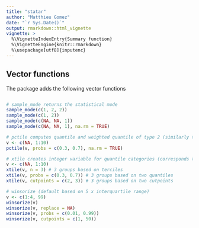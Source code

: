 ```yaml
---
title: "statar"
author: "Matthieu Gomez"
date: "`r Sys.Date()`"
output: rmarkdown::html_vignette
vignette: >
  %\VignetteIndexEntry{Summary function}
  %\VignetteEngine{knitr::rmarkdown}
  %\usepackage[utf8]{inputenc}
---
```


## Vector functions
The package adds the following vector functions

```R

# sample_mode returns the statistical mode
sample_mode(c(1, 2, 2))
sample_mode(c(1, 2))
sample_mode(c(NA, NA, 1))
sample_mode(c(NA, NA, 1), na.rm = TRUE)

# pctile computes quantile and weighted quantile of type 2 (similarly to Stata _pctile)
v <- c(NA, 1:10)                   
pctile(v, probs = c(0.3, 0.7), na.rm = TRUE) 

# xtile creates integer variable for quantile categories (corresponds to Stata xtile)
v <- c(NA, 1:10)                   
xtile(v, n = 3) # 3 groups based on terciles
xtile(v, probs = c(0.3, 0.7)) # 3 groups based on two quantiles
xtile(v, cutpoints = c(2, 3)) # 3 groups based on two cutpoints

# winsorize (default based on 5 x interquartile range)
v <- c(1:4, 99)
winsorize(v)
winsorize(v, replace = NA)
winsorize(v, probs = c(0.01, 0.99))
winsorize(v, cutpoints = c(1, 50))
```




